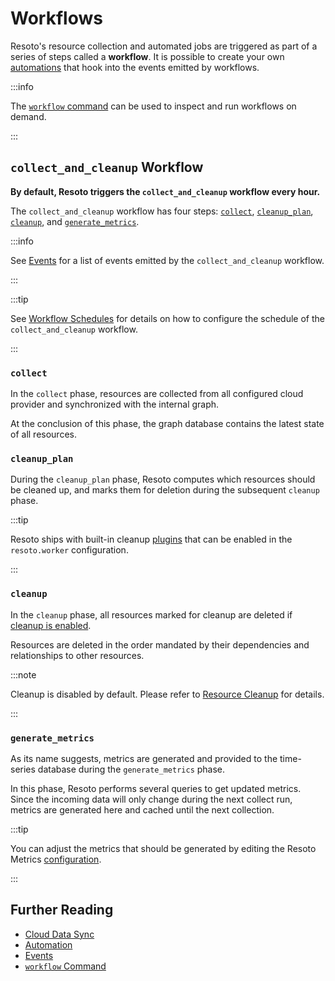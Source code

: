 # Workflows

Resoto's resource collection and automated jobs are triggered as part of a series of steps called a **workflow**. It is possible to create your own [automations](../../concepts/automation/index.mdx) that hook into the events emitted by workflows.

:::info

The [`workflow` command](../cli/action-commands/workflow/index.mdx) can be used to inspect and run workflows on demand.

:::

## `collect_and_cleanup` Workflow

**By default, Resoto triggers the `collect_and_cleanup` workflow every hour.**

The `collect_and_cleanup` workflow has four steps: [`collect`](#collect), [`cleanup_plan`](#cleanup_plan), [`cleanup`](#cleanup), and [`generate_metrics`](#generate_metrics).

:::info

See [Events](../events/index.mdx#collect_and_cleanup-workflow-events) for a list of events emitted by the `collect_and_cleanup` workflow.

:::

:::tip

See [Workflow Schedules](../configuration/index.mdx#workflow-schedules) for details on how to configure the schedule of the `collect_and_cleanup` workflow.

:::

### `collect`

In the `collect` phase, resources are collected from all configured cloud provider and synchronized with the internal graph.

At the conclusion of this phase, the graph database contains the latest state of all resources.

### `cleanup_plan`

During the `cleanup_plan` phase, Resoto computes which resources should be cleaned up, and marks them for deletion during the subsequent `cleanup` phase.

:::tip

Resoto ships with built-in cleanup [plugins](../components/plugins/index.mdx) that can be enabled in the `resoto.worker` configuration.

:::

### `cleanup`

In the `cleanup` phase, all resources marked for cleanup are deleted if [cleanup is enabled](../../concepts/resource-management/cleanup.mdx#enabling-cleanup).

Resources are deleted in the order mandated by their dependencies and relationships to other resources.

:::note

Cleanup is disabled by default. Please refer to [Resource Cleanup](../../concepts/resource-management/cleanup.mdx) for details.

:::

### `generate_metrics`

As its name suggests, metrics are generated and provided to the time-series database during the `generate_metrics` phase.

In this phase, Resoto performs several queries to get updated metrics. Since the incoming data will only change during the next collect run, metrics are generated here and cached until the next collection.

:::tip

You can adjust the metrics that should be generated by editing the Resoto Metrics [configuration](../configuration/index.mdx).

:::

## Further Reading

- [Cloud Data Sync](../../concepts/cloud-data-sync/index.mdx)
- [Automation](../../concepts/automation/index.mdx)
- [Events](../events/index.mdx)
- [`workflow` Command](../cli/action-commands/workflow/index.mdx)
